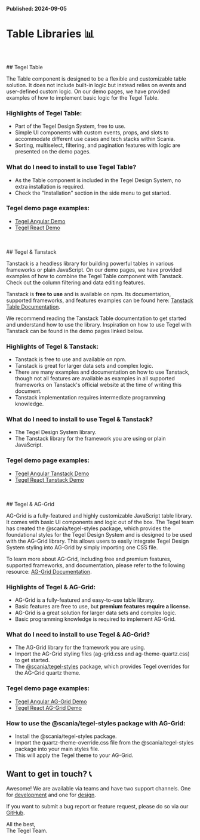 
<Meta title="System Setup/Table Libraries" />

**Published: 2024-09-05**

# Table Libraries 📊

<br />
<br />
## Tegel Table

The Table component is designed to be a flexible and customizable table solution. It does not include built-in logic but instead relies on events and user-defined custom logic. On our demo pages, we have provided examples of how to implement basic logic for the Tegel Table.

### Highlights of Tegel Table:

- Part of the Tegel Design System, free to use.
- Simple UI components with custom events, props, and slots to accommodate different use cases and tech stacks within Scania.
- Sorting, multiselect, filtering, and pagination features with logic are presented on the demo pages.

### What do I need to install to use Tegel Table?

- As the Table component is included in the Tegel Design System, no extra installation is required.
- Check the "Installation" section in the side menu to get started.

### Tegel demo page examples:

- [Tegel Angular Demo](https://angular-17-demo.tegel.scania.com/table)
- [Tegel React Demo](https://react-demo.tegel.scania.com/table)

<br />
<br />
## Tegel & Tanstack

Tanstack is a headless library for building powerful tables in various frameworks or plain JavaScript. On our demo pages, we have provided examples of how to combine the Tegel Table component with Tanstack. Check out the column filtering and data editing features.

Tanstack is **free to use** and is available on npm. Its documentation, supported frameworks, and features examples can be found here: [Tanstack Table Documentation](https://tanstack.com/table/latest).

We recommend reading the Tanstack Table documentation to get started and understand how to use the library. Inspiration on how to use Tegel with Tanstack can be found in the demo pages linked below.

### Highlights of Tegel & Tanstack:

- Tanstack is free to use and available on npm.
- Tanstack is great for larger data sets and complex logic.
- There are many examples and documentation on how to use Tanstack, though not all features are available as examples in all supported frameworks on Tanstack's official website at the time of writing this document.
- Tanstack implementation requires intermediate programming knowledge.

### What do I need to install to use Tegel & Tanstack?

- The Tegel Design System library.
- The Tanstack library for the framework you are using or plain JavaScript.

### Tegel demo page examples:

- [Tegel Angular Tanstack Demo](https://angular-17-demo.tegel.scania.com/tanstack)
- [Tegel React Tanstack Demo](https://react-demo.tegel.scania.com/tanstack)

<br />
<br />
## Tegel & AG-Grid

AG-Grid is a fully-featured and highly customizable JavaScript table library. It comes with basic UI components and logic out of the box. The Tegel team has created the @scania/tegel-styles package, which provides the foundational styles for the Tegel Design System and is designed to be used with the AG-Grid library. This allows users to easily integrate Tegel Design System styling into AG-Grid by simply importing one CSS file.

To learn more about AG-Grid, including free and premium features, supported frameworks, and documentation, please refer to the following resource: [AG-Grid Documentation](https://www.ag-grid.com/).

### Highlights of Tegel & AG-Grid:

- AG-Grid is a fully-featured and easy-to-use table library.
- Basic features are free to use, but **premium features require a license.**
- AG-Grid is a great solution for larger data sets and complex logic.
- Basic programming knowledge is required to implement AG-Grid.

### What do I need to install to use Tegel & AG-Grid?

- The AG-Grid library for the framework you are using.
- Import the AG-Grid styling files (ag-grid.css and ag-theme-quartz.css) to get started.
- The [@scania/tegel-styles](https://www.npmjs.com/package/@scania/tegel-styles) package, which provides Tegel overrides for the AG-Grid quartz theme.

### Tegel demo page examples:

- [Tegel Angular AG-Grid Demo](https://angular-17-demo.tegel.scania.com/ag-grid)
- [Tegel React AG-Grid Demo](https://react-demo.tegel.scania.com/ag-grid)

### How to use the @scania/tegel-styles package with AG-Grid:

- Install the @scania/tegel-styles package.
- Import the quartz-theme-override.css file from the @scania/tegel-styles package into your main styles file.
- This will apply the Tegel theme to your AG-Grid.

## Want to get in touch? 📞

Awesome! We are available via teams and have two support channels. One for [development](https://teams.microsoft.com/l/channel/19%3a5e33f67fe502441f914fbcdc6e2548f5%40thread.skype/Development%2520support?groupId=79f9bfeb-73e2-424d-9477-b236191ece5e&tenantId=3bc062e4-ac9d-4c17-b4dd-3aad637ff1ac) and one for [design](https://teams.microsoft.com/l/channel/19%3A8d30ded56af14672b471062ec1e66345%40thread.skype/Design%2520support?groupId=79f9bfeb-73e2-424d-9477-b236191ece5e&tenantId=3bc062e4-ac9d-4c17-b4dd-3aad637ff1ac).

If you want to submit a bug report or feature request, please do so via our [GitHub](https://github.com/scania-digital-design-system/tegel/issues).

All the best,  
The Tegel Team.
